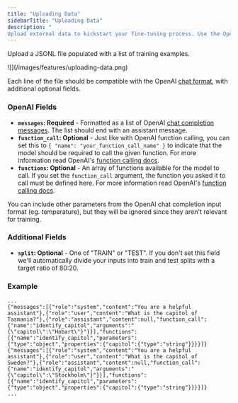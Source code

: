 ```yaml
---
title: "Uploading Data"
sidebarTitle: "Uploading Data"
description: "
Upload external data to kickstart your fine-tuning process. Use the OpenAI chat fine-tuning format."
---
```


Upload a JSONL file populated with a list of training examples.

<Frame>![](/images/features/uploading-data.png)</Frame>

Each line of the file should be compatible with the OpenAI [chat format](https://platform.openai.com/docs/api-reference/chat/object), with additional optional fields.

### OpenAI Fields

- **`messages`: Required** - Formatted as a list of OpenAI [chat completion messages](https://platform.openai.com/docs/guides/gpt/chat-completions-api). The list should end with an assistant message.
- **`function_call`: Optional** - Just like with OpenAI function calling, you can set this to `{ "name": "your_function_call_name" }` to indicate that the model should be required to call the given function. For more information read OpenAI's [function calling docs](https://platform.openai.com/docs/guides/gpt/function-calling).
- **`functions`: Optional** - An array of functions available for the model to call. If you set the `function_call` argument, the function you asked it to call must be defined here. For more information read OpenAI's [function calling docs](https://platform.openai.com/docs/guides/gpt/function-calling).

You can include other parameters from the OpenAI chat completion input format (eg. temperature), but they will be ignored since they aren't relevant for training.

### Additional Fields

- **`split`: Optional** - One of "TRAIN" or "TEST". If you don't set this field we'll automatically divide your inputs into train and test splits with a target ratio of 80:20.

### Example

```jsonl
...
{"messages":[{"role":"system","content":"You are a helpful assistant"},{"role":"user","content":"What is the capitol of Tasmania?"},{"role":"assistant","content":null,"function_call":{"name":"identify_capitol","arguments":"{\"capitol\":\"Hobart\"}"}}],"functions":[{"name":"identify_capitol","parameters":{"type":"object","properties":{"capitol":{"type":"string"}}}}]}
{"messages":[{"role":"system","content":"You are a helpful assistant"},{"role":"user","content":"What is the capitol of Sweden?"},{"role":"assistant","content":null,"function_call":{"name":"identify_capitol","arguments":"{\"capitol\":\"Stockholm\"}"}}],"functions":[{"name":"identify_capitol","parameters":{"type":"object","properties":{"capitol":{"type":"string"}}}}]}
...
```
